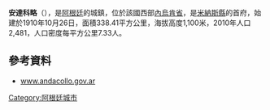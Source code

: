 {{Coord|37|10|S|70|40|W|display=title}}

'''安達科略'''（{{lang-es|Andacollo}}），是[[阿根廷|阿根廷]]的城鎮，位於該國西部[[內烏肯省|內烏肯省]]，是[[米納斯縣_(內烏肯省)|米納斯縣]]的首府，始建於1910年10月26日，面積338.41平方公里，海拔高度1,100米，2010年人口2,481，人口密度每平方公里7.33人。

==參考資料==
*[http://www.andacollo.gov.ar www.andacollo.gov.ar] {{Wayback|url=http://www.andacollo.gov.ar/ |date=20160318235331 }}

{{Argentina-geo-stub}}
[[Category:阿根廷城市|Category:阿根廷城市]]